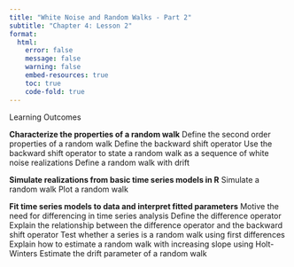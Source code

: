 ```yaml
---
title: "White Noise and Random Walks - Part 2"
subtitle: "Chapter 4: Lesson 2"
format: 
  html:
    error: false
    message: false
    warning: false
    embed-resources: true
    toc: true
    code-fold: true
---
```


Learning Outcomes

**Characterize the properties of a random walk**
Define the second order properties of a random walk
Define the backward shift operator
Use the backward shift operator to state a random walk as a sequence of white noise realizations
Define a random walk with drift


**Simulate realizations from basic time series models in R**
Simulate a random walk
Plot a random walk

**Fit time series models to data and interpret fitted parameters**
Motive the need for differencing in time series analysis
Define the difference operator
Explain the relationship between the difference operator and the backward shift operator
Test whether a series is a random walk using first differences
Explain how to estimate a random walk with increasing slope using Holt-Winters
Estimate the drift parameter of a random walk
